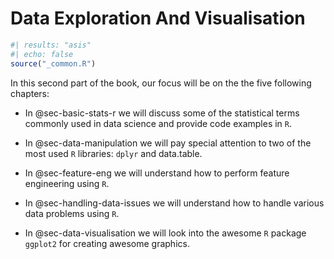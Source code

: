 # Data Exploration And Visualisation {#sec-data-exploration-vis .unnumbered}

```r
#| results: "asis"
#| echo: false
source("_common.R")
```

In this second part of the book, our focus will be on the the five following chapters:

-   In @sec-basic-stats-r we will discuss some of the statistical terms commonly used in data science and provide code examples in `R`.

-   In @sec-data-manipulation we will pay special attention to two of the most used `R` libraries: `dplyr` and data.table.

-   In @sec-feature-eng we will understand how to perform feature engineering using `R`.

-   In @sec-handling-data-issues we will understand how to handle various data problems using `R`.

-   In @sec-data-visualisation we will look into the awesome `R` package `ggplot2` for creating awesome graphics.
